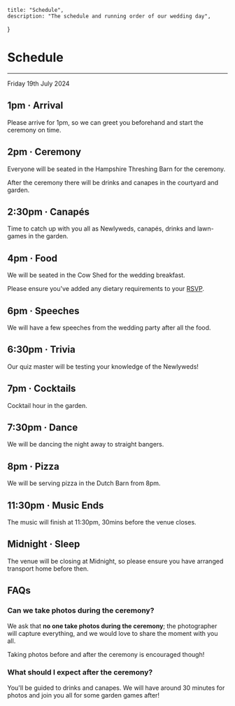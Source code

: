 
    title: "Schedule",
    description: "The schedule and running order of our wedding day",
}

# Schedule
---

<p className={'text-lg mb-3'}>Friday 19th July 2024</p>

## **1pm** &middot; Arrival
Please arrive for 1pm, so we can greet you beforehand and start the ceremony on time.

## **2pm** &middot; Ceremony
Everyone will be seated in the Hampshire Threshing Barn for the ceremony.

After the ceremony there will be drinks and canapes in the courtyard and garden.

## **2:30pm** &middot; Canapés
Time to catch up with you all as Newlyweds, canapés, drinks and lawn-games in the garden.

## **4pm** &middot; Food
We will be seated in the Cow Shed for the wedding breakfast.

Please ensure you've added any dietary requirements to your [RSVP](/rsvp).

## **6pm** &middot; Speeches
We will have a few speeches from the wedding party after all the food.

## **6:30pm** &middot; Trivia
Our quiz master will be testing your knowledge of the Newlyweds!

## **7pm** &middot; Cocktails
Cocktail hour in the garden.

## **7:30pm** &middot; Dance
We will be dancing the night away to straight bangers.

## **8pm** &middot; Pizza
We will be serving pizza in the Dutch Barn from 8pm.

## **11:30pm** &middot; Music Ends
The music will finish at 11:30pm, 30mins before the venue closes.

## **Midnight** &middot; Sleep
The venue will be closing at Midnight, so please ensure you have arranged transport home before then.


## FAQs

### Can we take photos during the ceremony?
We ask that **no one take photos during the ceremony**; the photographer will capture everything, and we would love to share the moment with you all.

Taking photos before and after the ceremony is encouraged though!

### What should I expect after the ceremony?
You'll be guided to drinks and canapes. We will have around 30 minutes for photos and join you all for some garden games after!

<KeyLinks schedule={false} addContainer={false} />
